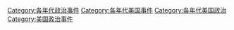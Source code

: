 [[Category:各年代政治事件|Category:各年代政治事件]]
[[Category:各年代美国事件|Category:各年代美国事件]]
[[Category:各年代美国政治|Category:各年代美国政治]]
[[Category:美国政治事件|Category:美国政治事件]]